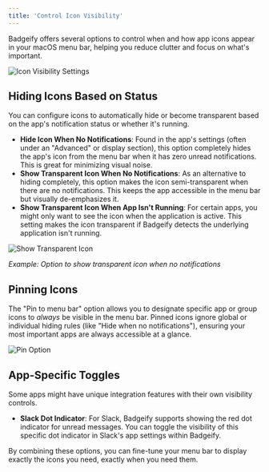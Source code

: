 ```yaml
---
title: 'Control Icon Visibility'
---
```


Badgeify offers several options to control when and how app icons appear in your macOS menu bar, helping you reduce clutter and focus on what's important.

![Icon Visibility Settings](https://i.imgur.com/CPuKlGH.png)

## Hiding Icons Based on Status

You can configure icons to automatically hide or become transparent based on the app's notification status or whether it's running.

*   **Hide Icon When No Notifications**: Found in the app's settings (often under an "Advanced" or display section), this option completely hides the app's icon from the menu bar when it has zero unread notifications. This is great for minimizing visual noise.
*   **Show Transparent Icon When No Notifications**: As an alternative to hiding completely, this option makes the icon semi-transparent when there are no notifications. This keeps the app accessible in the menu bar but visually de-emphasizes it.
*   **Show Transparent Icon When App Isn't Running**: For certain apps, you might only want to see the icon when the application is active. This setting makes the icon transparent if Badgeify detects the underlying application isn't running.

![Show Transparent Icon](https://i.imgur.com/9s7D7P7.png)

*Example: Option to show transparent icon when no notifications*

## Pinning Icons

The "Pin to menu bar" option allows you to designate specific app or group icons to *always* be visible in the menu bar. Pinned icons ignore global or individual hiding rules (like "Hide when no notifications"), ensuring your most important apps are always accessible at a glance.

![Pin Option](https://i.imgur.com/288G4rQ.png)

## App-Specific Toggles

Some apps might have unique integration features with their own visibility controls.

*   **Slack Dot Indicator**: For Slack, Badgeify supports showing the red dot indicator for unread messages. You can toggle the visibility of this specific dot indicator in Slack's app settings within Badgeify.

By combining these options, you can fine-tune your menu bar to display exactly the icons you need, exactly when you need them. 